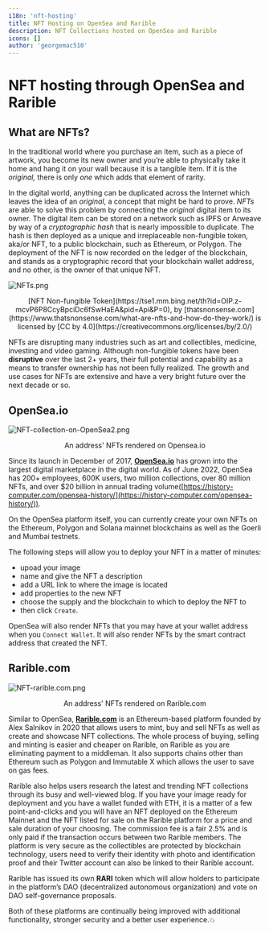 ```yaml
---
i18n: 'nft-hosting'
title: NFT Hosting on OpenSea and Rarible
description: NFT Collections hosted on OpenSea and Rarible 
icons: []
author: 'georgemac510'
---
```


# NFT hosting through OpenSea and Rarible


## What are NFTs?

In the traditional world where you purchase an item, such as a piece of artwork, you become its new owner and you’re able to physically take it home and hang it on your wall because it is a tangible item. If it is the *original,* there is only *one* which adds that element of rarity.

In the digital world, anything can be duplicated across the Internet which leaves the idea of an *original*, a concept that might be hard to prove. *NFTs* are able to solve this problem by connecting the *original* digital item to its owner. The digital item can be stored on a network such as IPFS or Arweave by way of a *cryptographic hash* that is nearly impossible to duplicate. The hash is then deployed as a unique and irreplaceable non-fungible token, aka/or NFT, to a public blockchain, such as Ethereum, or Polygon. The deployment of the NFT is now recorded on the ledger of the blockchain, and stands as a cryptographic record that your blockchain wallet address, and no other, is the owner of that unique NFT. 

![NFTs.png](/assets/lessons/nft-hosting/NFTs.png)

<center>[NFT Non-fungible Token](https://tse1.mm.bing.net/th?id=OIP.z-mcvP6P8CcyBpciDc6fSwHaEA&pid=Api&P=0), by [thatsnonsense.com](https://www.thatsnonsense.com/what-are-nfts-and-how-do-they-work/) is licensed by [CC by 4.0](https://creativecommons.org/licenses/by/2.0/)</center>

NFTs are disrupting many industries such as art and collectibles, medicine, investing and video gaming. Although non-fungible tokens have been **disruptive** over the last 2+ years, their full potential and capability as a means to transfer ownership has not been fully realized. The growth and use cases for NFTs are extensive and have a very bright future over the next decade or so.

## OpenSea.io

![NFT-collection-on-OpenSea2.png](/assets/lessons/nft-hosting/NFT-collection-on-OpenSea2.png)

<center>An address' NFTs rendered on Opensea.io</center>


Since its launch in December of 2017, [**OpenSea.io**](https://opensea.io/) has grown into the largest digital marketplace in the digital world. As of June 2022, OpenSea has 200+ employees, 600K users, two million collections, over 80 million NFTs, and over $20 billion in annual trading volume([https://history-computer.com/opensea-history/](https://history-computer.com/opensea-history/)). 

On the OpenSea platform itself, you can currently create your own NFTs on the Ethereum, Polygon and Solana mainnet blockchains as well as the Goerli and Mumbai testnets. 

The following steps will allow you to deploy your NFT in a matter of minutes:
- upoad your image
- name and give the NFT a description
- add a URL link to where the image is located
- add properties to the new NFT 
- choose the supply and the blockchain to which to deploy the NFT to
- then click `Create`. 

OpenSea will also render NFTs that you may have at your wallet address when you `Connect Wallet`.  It will also render NFTs by the smart contract address that created the NFT.


## Rarible.com

![NFT-rarible.com.png](/assets/lessons/nft-hosting/rarible.com.png)

<center>An address' NFTs rendered on Rarible.com</center>


Similar to OpenSea, [**Rarible.com**](https://rarible.com/) is an Ethereum-based platform founded by Alex Salnikov in 2020 that allows users to mint, buy and sell NFTs as well as create and showcase NFT collections. The whole process of buying, selling and minting is easier and cheaper on Rarible, on Rarible as you are eliminating payment to a middleman. It also supports chains other than Ethereum such as Polygon and Immutable X which allows the user to save on gas fees.  

Rarible also helps users research the latest and trending NFT collections through its busy and well-viewed blog. If you have your image ready for deployment and you have a wallet funded with ETH, it is a matter of a few point-and-clicks and you will have an NFT deployed on the Ethereum Mainnet and the NFT listed for sale on the Rarible platform for a price and sale duration of your choosing. The commission fee is a fair 2.5% and is only paid if the transaction occurs between two Rarible members. The platform is very secure as the collectibles are protected by blockchain technology, users need to verify their identity with photo and identification proof and their Twitter account can also be linked to their Rarible account.

Rarible has issued its own **RARI** token which will allow holders to participate in the platform’s DAO (decentralized autonomous organization) and vote on DAO self-governance proposals. 

 

Both of these platforms are continually being improved with additional functionality, stronger security and a better user experience.💥